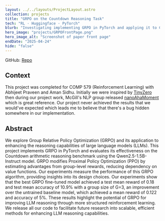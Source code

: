 ```yaml
---
layout: ../../layouts/ProjectLayout.astro
collection: projects
title: "GRPO on the Countdown Reasoning Task"
tech: "RL · Huggingface · PyTorch"
blurb: "Investigating implementing GRPO in PyTorch and applying it to Countdown, a simple reasoning task."
hero_image: "projects/GRPOFrontPage.png"
hero_image_alt: "Screenshot of paper front page"
endDate: "2025-04-24"
hide: "false"
---
```


GitHub: [Repo](https://github.com/Cormac-C/grpo-project)

## Context

This project was completed for COMP 579 (Reinforcement Learning) with Abhijeet Praveen and Aman Sidhu. Initially we were inspired by [TinyZero](https://github.com/Jiayi-Pan/TinyZero) then during our project work, McGill's NLP group released [nanoAhaMoment](https://github.com/McGill-NLP/nano-aha-moment) which is great reference. Our project never achieved the results that we would've expected which leads me to believe that there's a bug hidden somewhere in our implementation.

## Abstract

We explore Group Relative Policy Optimization (GRPO) and its application to
enhancing the reasoning capabilities of large language models (LLMs). This project
implements GRPO in PyTorch and evaluates its effectiveness on the Countdown
arithmetic reasoning benchmark using the Qwen2.5-1.5B-Instruct model. GRPO
modifies Proximal Policy Optimization (PPO) by estimating advantages from
group-level rewards, reducing dependency on value functions. Our experiments
measure the performance of this GRPO algorithm, providing insights into its design
choices. Our experiments show that the best GRPO fine-tuned model achieved a
test mean reward of 0.18 and test mean accuracy of 10.9% with a group size of
G=3, an improvement over the untrained baseline model, which achieved a mean
reward of 0.122 and accuracy of 5%. These results highlight the potential of GRPO
for improving LLM reasoning through more structured reinforcement learning. We
release all our code to facilitate future research into scalable, efficient methods for
enhancing LLM reasoning capabilities.
